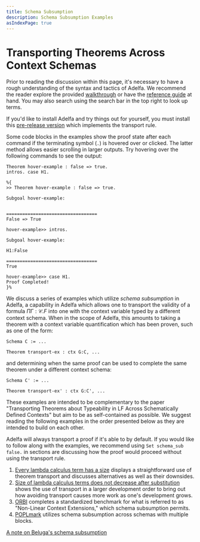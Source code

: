 ```yaml
---
title: Schema Subsumption
description: Schema Subsumption Examples
asIndexPage: true
---
```


# Transporting Theorems Across Context Schemas

Prior to reading the discussion within this page, it's necessary to have a rough
understanding of the syntax and tactics of Adelfa. We recommend the
reader explore the provided [walkthrough](/walkthrough) or have the [reference
guide](/reference-guide) at hand. You may also search using the search bar in
the top right to look up terms.

If you'd like to install Adelfa and try things out for yourself, you must
install this [pre-release version](/adelfa-transport.tar) which implements
the transport rule.

Some code blocks in the examples show the proof state after each command if the
terminating symbol (`.`) is hovered over or clicked. The latter method allows
easier scrolling in larger outputs. Try hovering over the following commands to
see the output:

```adelfa showOutput
Theorem hover-example : false => true.
intros. case H1.

%{
>> Theorem hover-example : false => true.

Subgoal hover-example:


==================================
False => True

hover-example>> intros.

Subgoal hover-example:

H1:False

==================================
True

hover-example>> case H1.
Proof Completed!
}%
```

We discuss a series of examples which utilize _schema subsumption_ in Adelfa, a
capability in Adelfa which allows one to transport the validity of a formula
$\Pi \Gamma{:}\mathcal{C}.F$ into one with the context variable typed by a
different context schema. When in the scope of Adelfa, this amounts to taking a
theorem with a context variable quantification which has been proven, such as
one of the form:

```adelfa
Schema C := ...

Theorem transport-ex : ctx G:C, ...
```

and determining when the same proof can be used to complete the same theorem
under a different context schema:

```adelfa
Schema C' := ...

Theorem transport-ex' : ctx G:C', ...
```

These examples are intended to be complementary to the paper "Transporting
Theorems about Typeability in LF Across Schematically Defined Contexts" but aim
to be as self-contained as possible. We suggest reading the following examples
in the order presented below as they are intended to build on each other.

Adelfa will always transport a proof if it's able to by default. If you would
like to follow along with the examples, we recommend using `Set schema_sub
false.` in sections are discussing how the proof would proceed without using the
transport rule.


1. [Every lambda calculus term has a size](/schema-subsumption/size) displays a
   straightforward use of theorem transport and discusses alternatives as well
   as their downsides.
2. [Size of lambda calculus terms does not decrease after
   substitution](/schema-subsumption/subst-size) shows the use of transport in
   a larger development order to bring out how avoiding transport causes more
   work as one's development grows.
3. [ORBI](/schema-subsumption/orbi) completes a standardized benchmark for
   what is referred to as "Non-Linear Context Extensions," which schema
   subsumption permits.
4. [POPLmark](/schema-subsumption/poplmark) utilizes schema subsumption across
   schemas with multiple blocks.

[A note on Beluga's schema subsumption](/theory/schema-subsumption/beluga)